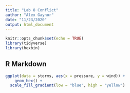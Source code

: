```yaml
---
title: "Lab 8 Conflict"
author: "Alex Gaynor"
date: "11/23/2020"
output: html_document
---
```


```r
knitr::opts_chunk$set(echo = TRUE)
library(tidyverse)
library(hexbin)
```

## R Markdown

```r
ggplot(data = storms, aes(x = pressure, y = wind)) +
	geom_hex() + 
  scale_fill_gradient(low = "blue", high = "yellow")
```

